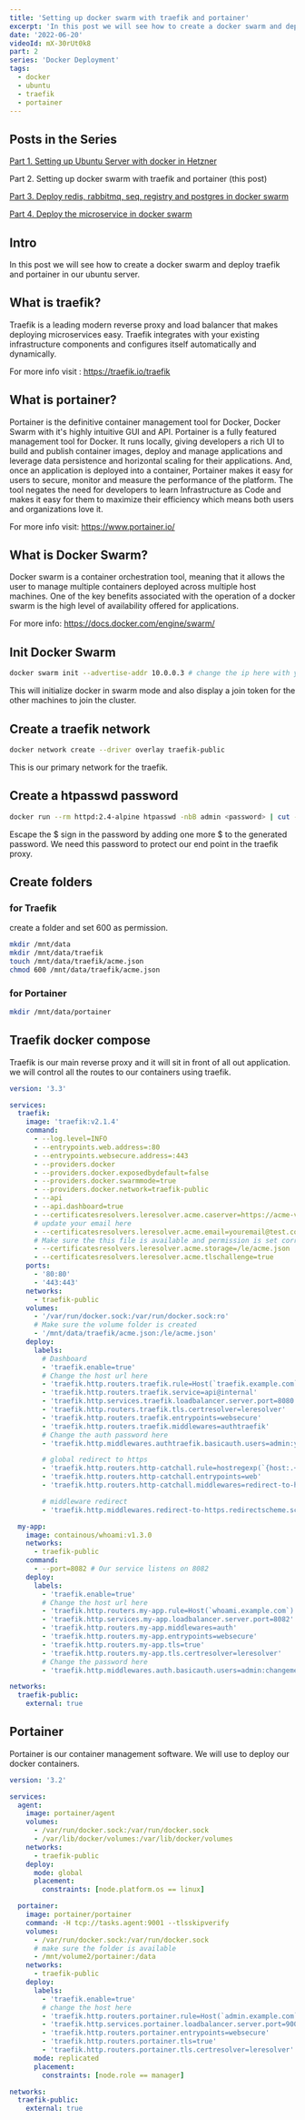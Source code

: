 ```yaml
---
title: 'Setting up docker swarm with traefik and portainer'
excerpt: 'In this post we will see how to create a docker swarm and deploy traefik and portainer in our ubuntu server.'
date: '2022-06-20'
videoId: mX-30rUt0k8
part: 2
series: 'Docker Deployment'
tags:
  - docker
  - ubuntu
  - traefik
  - portainer
---
```


## Posts in the Series

[Part 1. Setting up Ubuntu Server with docker in Hetzner](/posts/part-1-setup-docker-with-ubuntu-server-in-hetzner)

Part 2. Setting up docker swarm with traefik and portainer (this post)

[Part 3. Deploy redis, rabbitmq, seq, registry and postgres in docker swarm](/posts/part-3-deploy-registry-redis-rabitmq-postgresql-in-docker)

[Part 4. Deploy the microservice in docker swarm](/posts/part-4-prepare-and-deploy-microservice-in-docker)

<TOCInline toc={props.toc} asDisclosure />

## Intro

In this post we will see how to create a docker swarm and deploy traefik and portainer in our ubuntu server.

## What is traefik?

Traefik is a leading modern reverse proxy and load balancer that makes deploying microservices easy. Traefik integrates with your existing infrastructure components and configures itself automatically and dynamically.

For more info visit : https://traefik.io/traefik

## What is portainer?

Portainer is the definitive container management tool for Docker, Docker Swarm with it's highly intuitive GUI and API. Portainer is a fully featured management tool for Docker. It runs locally, giving developers a rich UI to build and publish container images, deploy and manage applications and leverage data persistence and horizontal scaling for their applications. And, once an application is deployed into a container, Portainer makes it easy for users to secure, monitor and measure the performance of the platform. The tool negates the need for developers to learn Infrastructure as Code and makes it easy for them to maximize their efficiency which means both users and organizations love it.

For more info visit: https://www.portainer.io/

## What is Docker Swarm?

Docker swarm is a container orchestration tool, meaning that it allows the user to manage multiple containers deployed across multiple host machines. One of the key benefits associated with the operation of a docker swarm is the high level of availability offered for applications.

For more info: https://docs.docker.com/engine/swarm/

## Init Docker Swarm

```bash
docker swarm init --advertise-addr 10.0.0.3 # change the ip here with your machine ip
```

This will initialize docker in swarm mode and also display a join token for the other machines to join the cluster.

## Create a traefik network

```bash
docker network create --driver overlay traefik-public
```

This is our primary network for the traefik.

## Create a htpasswd password

```bash
docker run --rm httpd:2.4-alpine htpasswd -nbB admin <password> | cut -d ":" -f 2
```

Escape the $ sign in the password by adding one more $ to the generated password. We need this password to protect our end point in the traefik proxy.

## Create folders

### for Traefik

create a folder and set 600 as permission.

```bash
mkdir /mnt/data
mkdir /mnt/data/traefik
touch /mnt/data/traefik/acme.json
chmod 600 /mnt/data/traefik/acme.json
```

### for Portainer

```bash
mkdir /mnt/data/portainer
```

## Traefik docker compose

Traefik is our main reverse proxy and it will sit in front of all out application. we will control all the routes to our containers using traefik.

```yml
version: '3.3'

services:
  traefik:
    image: 'traefik:v2.1.4'
    command:
      - --log.level=INFO
      - --entrypoints.web.address=:80
      - --entrypoints.websecure.address=:443
      - --providers.docker
      - --providers.docker.exposedbydefault=false
      - --providers.docker.swarmmode=true
      - --providers.docker.network=traefik-public
      - --api
      - --api.dashboard=true
      - --certificatesresolvers.leresolver.acme.caserver=https://acme-v02.api.letsencrypt.org/directory
      # update your email here
      - --certificatesresolvers.leresolver.acme.email=youremail@test.com
      # Make sure the this file is available and permission is set correctly
      - --certificatesresolvers.leresolver.acme.storage=/le/acme.json
      - --certificatesresolvers.leresolver.acme.tlschallenge=true
    ports:
      - '80:80'
      - '443:443'
    networks:
      - traefik-public
    volumes:
      - '/var/run/docker.sock:/var/run/docker.sock:ro'
      # Make sure the volume folder is created
      - '/mnt/data/traefik/acme.json:/le/acme.json'
    deploy:
      labels:
        # Dashboard
        - 'traefik.enable=true'
        # Change the host url here
        - 'traefik.http.routers.traefik.rule=Host(`traefik.example.com`)'
        - 'traefik.http.routers.traefik.service=api@internal'
        - 'traefik.http.services.traefik.loadbalancer.server.port=8080'
        - 'traefik.http.routers.traefik.tls.certresolver=leresolver'
        - 'traefik.http.routers.traefik.entrypoints=websecure'
        - 'traefik.http.routers.traefik.middlewares=authtraefik'
        # Change the auth password here
        - 'traefik.http.middlewares.authtraefik.basicauth.users=admin:yournewpassword' # user/password

        # global redirect to https
        - 'traefik.http.routers.http-catchall.rule=hostregexp(`{host:.+}`)'
        - 'traefik.http.routers.http-catchall.entrypoints=web'
        - 'traefik.http.routers.http-catchall.middlewares=redirect-to-https'

        # middleware redirect
        - 'traefik.http.middlewares.redirect-to-https.redirectscheme.scheme=https'

  my-app:
    image: containous/whoami:v1.3.0
    networks:
      - traefik-public
    command:
      - --port=8082 # Our service listens on 8082
    deploy:
      labels:
        - 'traefik.enable=true'
        # Change the host url here
        - 'traefik.http.routers.my-app.rule=Host(`whoami.example.com`)'
        - 'traefik.http.services.my-app.loadbalancer.server.port=8082'
        - 'traefik.http.routers.my-app.middlewares=auth'
        - 'traefik.http.routers.my-app.entrypoints=websecure'
        - 'traefik.http.routers.my-app.tls=true'
        - 'traefik.http.routers.my-app.tls.certresolver=leresolver'
        # Change the password here
        - 'traefik.http.middlewares.auth.basicauth.users=admin:changeme' # user/password

networks:
  traefik-public:
    external: true
```

## Portainer

Portainer is our container management software. We will use to deploy our docker containers.

```yml
version: '3.2'

services:
  agent:
    image: portainer/agent
    volumes:
      - /var/run/docker.sock:/var/run/docker.sock
      - /var/lib/docker/volumes:/var/lib/docker/volumes
    networks:
      - traefik-public
    deploy:
      mode: global
      placement:
        constraints: [node.platform.os == linux]

  portainer:
    image: portainer/portainer
    command: -H tcp://tasks.agent:9001 --tlsskipverify
    volumes:
      - /var/run/docker.sock:/var/run/docker.sock
      # make sure the folder is available
      - /mnt/volume2/portainer:/data
    networks:
      - traefik-public
    deploy:
      labels:
        - 'traefik.enable=true'
        # change the host here
        - 'traefik.http.routers.portainer.rule=Host(`admin.example.com`)'
        - 'traefik.http.services.portainer.loadbalancer.server.port=9000'
        - 'traefik.http.routers.portainer.entrypoints=websecure'
        - 'traefik.http.routers.portainer.tls=true'
        - 'traefik.http.routers.portainer.tls.certresolver=leresolver'
      mode: replicated
      placement:
        constraints: [node.role == manager]

networks:
  traefik-public:
    external: true
```
